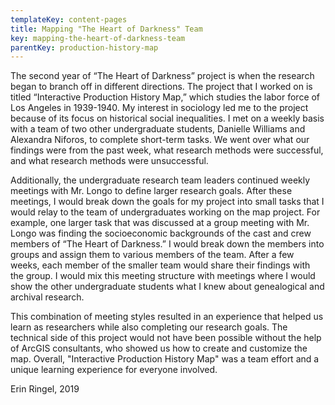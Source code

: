```yaml
---
templateKey: content-pages
title: Mapping "The Heart of Darkness" Team
key: mapping-the-heart-of-darkness-team
parentKey: production-history-map
---
```

The second year of “The Heart of Darkness” project is when the research began to branch off in different directions. The project that I worked on is titled “Interactive Production History Map,” which studies the labor force of Los Angeles in 1939-1940. My interest in sociology led me to the project because of its focus on historical social inequalities. I met on a weekly basis with a team of two other undergraduate students, Danielle Williams and Alexandra Niforos, to complete short-term tasks. We went over what our findings were from the past week, what research methods were successful, and what research methods were unsuccessful. 

Additionally, the undergraduate research team leaders continued weekly meetings with Mr. Longo to define larger research goals. After these meetings, I would break down the goals for my project into small tasks that I would relay to the team of undergraduates working on the map project. For example, one larger task that was discussed at a group meeting with Mr. Longo was finding the socioeconomic backgrounds of the cast and crew members of “The Heart of Darkness.” I would break down the members into groups and assign them to various members of the team. After a few weeks, each member of the smaller team would share their findings with the group. I would mix this meeting structure with meetings where I would show the other undergraduate students what I knew about genealogical and archival research. 

This combination of meeting styles resulted in an experience that helped us learn as researchers while also completing our research goals. The technical side of this project would not have been possible without the help of ArcGIS consultants, who showed us how to create and customize the map. Overall, "Interactive Production History Map" was a team effort and a unique learning experience for everyone involved.

Erin Ringel, 2019

